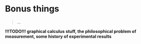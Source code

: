 # Bonus things {#chapter12}

> ...

**!!!TODO!!! graphical calculus stuff, the philosophical problem of measurement, some history of experimental results**



